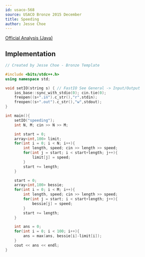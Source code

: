 ```yaml
---
id: usaco-568
source: USACO Bronze 2015 December
title: Speeding
author: Jesse Choe
---
```


[Official Analysis (Java)](http://www.usaco.org/current/data/sol_speeding_bronze_dec15.html)

<LanguageSection>
<CPPSection>

## Implementation

```cpp
// Created by Jesse Choe - Bronze Template

#include <bits/stdc++.h>
using namespace std;

void setIO(string s) { // FastIO See General -> Input/Output
	ios_base::sync_with_stdio(0); cin.tie(0);
	freopen((s+".in").c_str(),"r",stdin);
	freopen((s+".out").c_str(),"w",stdout);
}

int main(){
	setIO("speeding");
	int N, M; cin >> N >> M;

	int start = 0;
	array<int,100> limit;
	for(int i = 0; i < N; i++){
		int length, speed; cin >> length >> speed;
		for(int j = start; i < start+length; j++){
			limit[j] = speed;
		}
		start += length;
	}

	start = 0;
	array<int,100> bessie;
	for(int i = 0; i < M; i++){
		int length, speed; cin >> length >> speed;
		for(int j = start; i < start+length; j++){
			bessie[j] = speed;
		}
		start += length;
	}

	int ans = 0;
	for(int i = 0; i < 100; i++){
		ans = max(ans, bessie[i]-limit[i]);
	}
	cout << ans << endl;
}

```

</CPPSection>
</LanguageSection>
